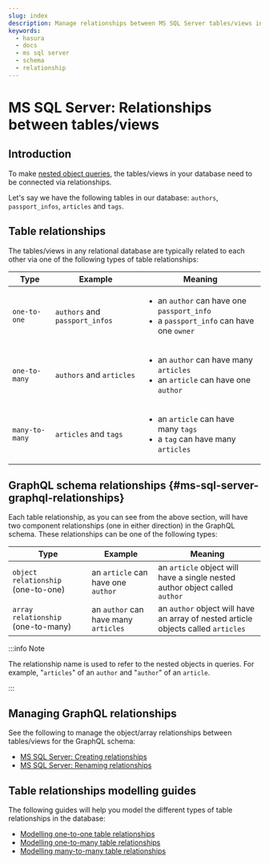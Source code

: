 ```yaml
---
slug: index
description: Manage relationships between MS SQL Server tables/views in Hasura
keywords:
  - hasura
  - docs
  - ms sql server
  - schema
  - relationship
---
```


# MS SQL Server: Relationships between tables/views

## Introduction

To make [nested object queries](/queries/ms-sql-server/nested-object-queries.mdx), the tables/views in your database
need to be connected via relationships.

Let's say we have the following tables in our database: `authors`, `passport_infos`, `articles` and `tags`.

## Table relationships

The tables/views in any relational database are typically related to each other via one of the following types of table
relationships:

<table>
  <colgroup>
    <col style={{ width: '17%' }} />
    <col style={{ width: '35%' }} />
    <col style={{ width: '46%' }} />
  </colgroup>
  <thead>
    <tr className='header'>
      <th>Type</th>
      <th>Example</th>
      <th>Meaning</th>
    </tr>
  </thead>
  <tbody>
    <tr className='odd'>
      <td>
        <code>one-to-one</code>
      </td>
      <td>
        <code>authors</code> and <code>passport_infos</code>
      </td>
      <td>
        <ul>
          <li>
            an <code>author</code> can have one <code>passport_info</code>
          </li>
          <li>
            a <code>passport_info</code> can have one <code>owner</code>
          </li>
        </ul>
      </td>
    </tr>
    <tr className='even'>
      <td>
        <code>one-to-many</code>
      </td>
      <td>
        <code>authors</code> and <code>articles</code>
      </td>
      <td>
        <ul>
          <li>
            an <code>author</code> can have many <code>articles</code>
          </li>
          <li>
            an <code>article</code> can have one <code>author</code>
          </li>
        </ul>
      </td>
    </tr>
    <tr className='odd'>
      <td>
        <code>many-to-many</code>
      </td>
      <td>
        <code>articles</code> and <code>tags</code>
      </td>
      <td>
        <ul>
          <li>
            an <code>article</code> can have many <code>tags</code>
          </li>
          <li>
            a <code>tag</code> can have many <code>articles</code>
          </li>
        </ul>
      </td>
    </tr>
  </tbody>
</table>

## GraphQL schema relationships {#ms-sql-server-graphql-relationships}

Each table relationship, as you can see from the above section, will have two component relationships (one in either
direction) in the GraphQL schema. These relationships can be one of the following types:

| Type                               | Example                              | Meaning                                                                           |
| ---------------------------------- | ------------------------------------ | --------------------------------------------------------------------------------- |
| `object relationship` (one-to-one) | an `article` can have one `author`   | an `article` object will have a single nested author object called `author`       |
| `array relationship` (one-to-many) | an `author` can have many `articles` | an `author` object will have an array of nested article objects called `articles` |

:::info Note

The relationship name is used to refer to the nested objects in queries. For example, "`articles`" of an `author` and
"`author`" of an `article`.

:::

## Managing GraphQL relationships

See the following to manage the object/array relationships between tables/views for the GraphQL schema:

- [MS SQL Server: Creating relationships](/schema/ms-sql-server/table-relationships/create.mdx)
- [MS SQL Server: Renaming relationships](/schema/ms-sql-server/table-relationships/rename.mdx)

## Table relationships modelling guides

The following guides will help you model the different types of table relationships in the database:

- [Modelling one-to-one table relationships](/guides/data-modelling/one-to-one.mdx)
- [Modelling one-to-many table relationships](/guides/data-modelling/one-to-many.mdx)
- [Modelling many-to-many table relationships](/guides/data-modelling/many-to-many.mdx)
